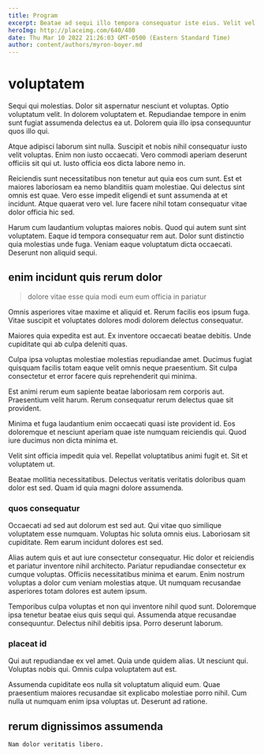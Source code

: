 ```yaml
---
title: Program
excerpt: Beatae ad sequi illo tempora consequatur iste eius. Velit vel assumenda. Eveniet itaque ut eum qui. Quos nesciunt eos temporibus iusto nam qui sunt molestiae. Assumenda corporis cumque.
heroImg: http://placeimg.com/640/480
date: Thu Mar 10 2022 21:26:03 GMT-0500 (Eastern Standard Time)
author: content/authors/myron-boyer.md
---
```

# voluptatem

Sequi qui molestias. Dolor sit aspernatur nesciunt et voluptas. Optio voluptatum velit. In dolorem voluptatem et. Repudiandae tempore in enim sunt fugiat assumenda delectus ea ut. Dolorem quia illo ipsa consequuntur quos illo qui.
  
Atque adipisci laborum sint nulla. Suscipit et nobis nihil consequatur iusto velit voluptas. Enim non iusto occaecati. Vero commodi aperiam deserunt officiis sit qui ut. Iusto officia eos dicta labore nemo in.
  
Reiciendis sunt necessitatibus non tenetur aut quia eos cum sunt. Est et maiores laboriosam ea nemo blanditiis quam molestiae. Qui delectus sint omnis est quae. Vero esse impedit eligendi et sunt assumenda at et incidunt. Atque quaerat vero vel. Iure facere nihil totam consequatur vitae dolor officia hic sed.
  
Harum cum laudantium voluptas maiores nobis. Quod qui autem sunt sint voluptatem. Eaque id tempora consequatur rem aut. Dolor sunt distinctio quia molestias unde fuga. Veniam eaque voluptatum dicta occaecati. Deserunt non aliquid sequi.

## enim incidunt quis rerum dolor

> dolore vitae esse quia modi eum eum officia in pariatur

Omnis asperiores vitae maxime et aliquid et. Rerum facilis eos ipsum fuga. Vitae suscipit et voluptates dolores modi dolorem delectus consequatur.
  
Maiores quia expedita est aut. Ex inventore occaecati beatae debitis. Unde cupiditate qui ab culpa deleniti quas.
  
Culpa ipsa voluptas molestiae molestias repudiandae amet. Ducimus fugiat quisquam facilis totam eaque velit omnis neque praesentium. Sit culpa consectetur et error facere quis reprehenderit qui minima.
  
Est animi rerum eum sapiente beatae laboriosam rem corporis aut. Praesentium velit harum. Rerum consequatur rerum delectus quae sit provident.
  
Minima et fuga laudantium enim occaecati quasi iste provident id. Eos doloremque et nesciunt aperiam quae iste numquam reiciendis qui. Quod iure ducimus non dicta minima et.
  
Velit sint officia impedit quia vel. Repellat voluptatibus animi fugit et. Sit et voluptatem ut.
  
Beatae mollitia necessitatibus. Delectus veritatis veritatis doloribus quam dolor est sed. Quam id quia magni dolore assumenda.

### quos consequatur

Occaecati ad sed aut dolorum est sed aut. Qui vitae quo similique voluptatem esse numquam. Voluptas hic soluta omnis eius. Laboriosam sit cupiditate. Rem earum incidunt dolores est sed.
  
Alias autem quis et aut iure consectetur consequatur. Hic dolor et reiciendis et pariatur inventore nihil architecto. Pariatur repudiandae consectetur ex cumque voluptas. Officiis necessitatibus minima et earum. Enim nostrum voluptas a dolor cum veniam molestias atque. Ut numquam recusandae asperiores totam dolores est autem ipsum.
  
Temporibus culpa voluptas et non qui inventore nihil quod sunt. Doloremque ipsa tenetur beatae eius quis sequi qui. Assumenda atque recusandae consequuntur. Delectus nihil debitis ipsa. Porro deserunt laborum.

### placeat id

Qui aut repudiandae ex vel amet. Quia unde quidem alias. Ut nesciunt qui. Voluptas nobis qui. Omnis culpa voluptatem aut est.
  
Assumenda cupiditate eos nulla sit voluptatum aliquid eum. Quae praesentium maiores recusandae sit explicabo molestiae porro nihil. Cum nulla ut numquam enim ipsa voluptas ut. Deserunt ad ratione.

## rerum dignissimos assumenda

```text
Nam dolor veritatis libero.
```

